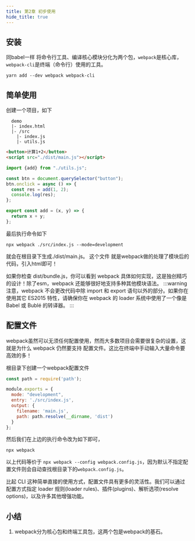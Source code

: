 ```yaml
---
title: 第2章 初步使用
hide_title: true
---
```



<!-- ## 安装

```shell
yarn add --dev  @babel/core @babel/cli @babel/preset-env
``` -->

## 安装
同babel一样 将命令行工具、编译核心模块分化为两个包，`webpack`是核心库，`webpack-cli`是终端（命令行）使用的工具。
```shell
yarn add --dev webpack webpack-cli
```


## 简单使用
创建一个项目，如下
```
  demo
  |- index.html
  |- /src
    |- index.js
    |- utils.js
```

<Tabs>
<TabItem value="index.html" label="index.html">

```html
<button>计算1+2</button>
<script src="./dist/main.js"></script>
```

</TabItem>
<TabItem value="index.js" label="index.js">

```js
import {add} from "./utils.js";

const btn = document.querySelector("button");
btn.onclick = async () => {
  const res = add(1, 2);
  console.log(res);
};
```

</TabItem>
<TabItem value="utils.js" label="utils.js">

```js
export const add = (x, y) => {
  return x + y;
};
```

</TabItem>
</Tabs>

最后执行命令如下
```shell
npx webpack ./src/index.js --mode=development
```
就会在根目录下生成./dist/main.js。 这个文件 就是webpack做的处理了模块后的代码，引入html即可！

如果你检查 dist/bundle.js，你可以看到 webpack 具体如何实现，这是独创精巧的设计！除了esm，webpack 还能够很好地支持多种其他模块语法。
:::warning
注意，webpack 不会更改代码中除 import 和 export 语句以外的部分。如果你在使用其它 ES2015 特性，请确保你在 webpack 的 loader 系统中使用了一个像是 Babel 或 Bublé 的转译器。
:::

## 配置文件
webpack虽然可以无须任何配置使用，然而大多数项目会需要很复杂的设置，这就是为什么 webpack 仍然要支持 配置文件。这比在终端中手动输入大量命令要高效的多！

根目录下创建一个webpack配置文件
```js title="webpack.config.js"
const path = require('path');

module.exports = {
  mode: "development",
  entry: './src/index.js',
  output: {
    filename: 'main.js',
    path: path.resolve(__dirname, 'dist')
  }
};
```
然后我们在上边的执行命令改为如下即可，
```shell
npx webpack
```
以上代码等价于 `npx webpack --config webpack.config.js`，因为默认不指定配置文件则会自动查找根目录下的`webpack.config.js`。

比起 CLI 这种简单直接的使用方式，配置文件具有更多的灵活性。我们可以通过配置方式指定 loader 规则(loader rules)、插件(plugins)、解析选项(resolve options)，以及许多其他增强功能。

## 小结
1. webpack分为核心包和终端工具包，这两个包是webpack的基石。